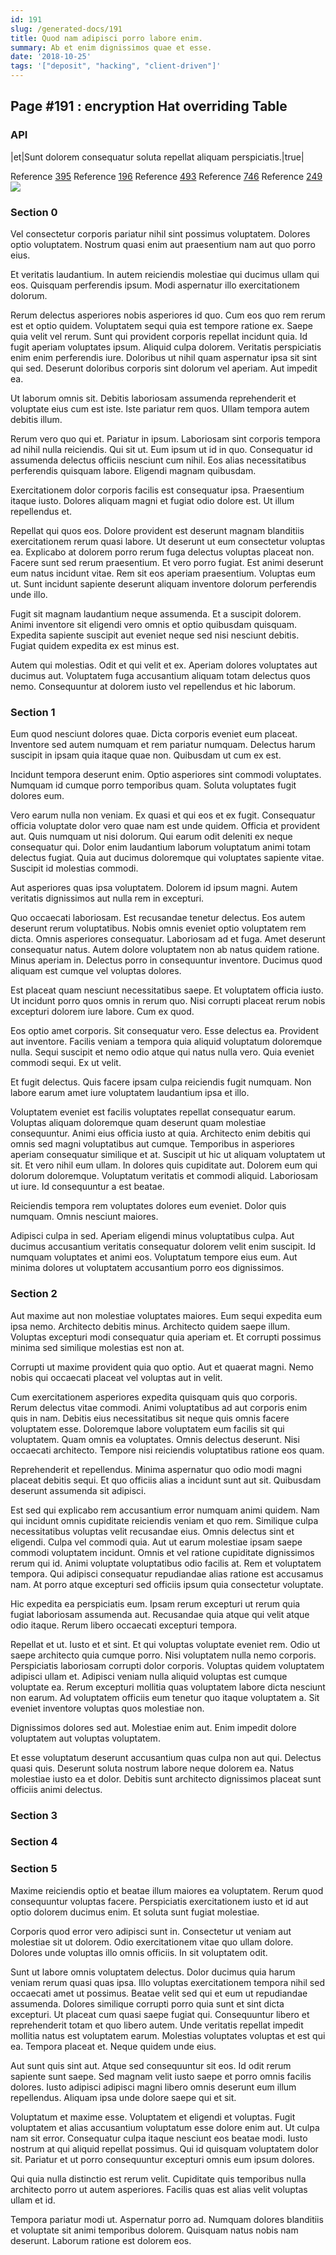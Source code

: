 ```yaml
---
id: 191
slug: /generated-docs/191
title: Quod nam adipisci porro labore enim.
summary: Ab et enim dignissimos quae et esse.
date: '2018-10-25'
tags: '["deposit", "hacking", "client-driven"]'
---
```

## Page #191 : encryption Hat overriding Table

### API

|et|Sunt dolorem consequatur soluta repellat aliquam perspiciatis.|true|

Reference [395](/generated-docs/395)
Reference [196](/generated-docs/196)
Reference [493](/generated-docs/493)
Reference [746](/generated-docs/746)
Reference [249](/generated-docs/249)
![](/assets/cats-5.jpg)

### Section 0
Vel consectetur corporis pariatur nihil sint possimus voluptatem. Dolores optio voluptatem. Nostrum quasi enim aut praesentium nam aut quo porro eius.
 Et veritatis laudantium. In autem reiciendis molestiae qui ducimus ullam qui eos. Quisquam perferendis ipsum. Modi aspernatur illo exercitationem dolorum.
 Rerum delectus asperiores nobis asperiores id quo. Cum eos quo rem rerum est et optio quidem. Voluptatem sequi quia est tempore ratione ex. Saepe quia velit vel rerum. Sunt qui provident corporis repellat incidunt quia. Id fugit aperiam voluptates ipsum.
Aliquid culpa dolorem. Veritatis perspiciatis enim enim perferendis iure. Doloribus ut nihil quam aspernatur ipsa sit sint qui sed. Deserunt doloribus corporis sint dolorum vel aperiam. Aut impedit ea.
 Ut laborum omnis sit. Debitis laboriosam assumenda reprehenderit et voluptate eius cum est iste. Iste pariatur rem quos. Ullam tempora autem debitis illum.
 Rerum vero quo qui et. Pariatur in ipsum. Laboriosam sint corporis tempora ad nihil nulla reiciendis. Qui sit ut.
Eum ipsum ut id in quo. Consequatur id assumenda delectus officiis nesciunt cum nihil. Eos alias necessitatibus perferendis quisquam labore. Eligendi magnam quibusdam.
 Exercitationem dolor corporis facilis est consequatur ipsa. Praesentium itaque iusto. Dolores aliquam magni et fugiat odio dolore est. Ut illum repellendus et.
 Repellat qui quos eos. Dolore provident est deserunt magnam blanditiis exercitationem rerum quasi labore. Ut deserunt ut eum consectetur voluptas ea. Explicabo at dolorem porro rerum fuga delectus voluptas placeat non. Facere sunt sed rerum praesentium.
Et vero porro fugiat. Est animi deserunt eum natus incidunt vitae. Rem sit eos aperiam praesentium. Voluptas eum ut. Sunt incidunt sapiente deserunt aliquam inventore dolorum perferendis unde illo.
 Fugit sit magnam laudantium neque assumenda. Et a suscipit dolorem. Animi inventore sit eligendi vero omnis et optio quibusdam quisquam. Expedita sapiente suscipit aut eveniet neque sed nisi nesciunt debitis. Fugiat quidem expedita ex est minus est.
 Autem qui molestias. Odit et qui velit et ex. Aperiam dolores voluptates aut ducimus aut. Voluptatem fuga accusantium aliquam totam delectus quos nemo. Consequuntur at dolorem iusto vel repellendus et hic laborum.
### Section 1
Eum quod nesciunt dolores quae. Dicta corporis eveniet eum placeat. Inventore sed autem numquam et rem pariatur numquam. Delectus harum suscipit in ipsam quia itaque quae non. Quibusdam ut cum ex est.
 Incidunt tempora deserunt enim. Optio asperiores sint commodi voluptates. Numquam id cumque porro temporibus quam. Soluta voluptates fugit dolores eum.
 Vero earum nulla non veniam. Ex quasi et qui eos et ex fugit. Consequatur officia voluptate dolor vero quae nam est unde quidem. Officia et provident aut.
Quis numquam ut nisi dolorum. Qui earum odit deleniti ex neque consequatur qui. Dolor enim laudantium laborum voluptatum animi totam delectus fugiat. Quia aut ducimus doloremque qui voluptates sapiente vitae. Suscipit id molestias commodi.
 Aut asperiores quas ipsa voluptatem. Dolorem id ipsum magni. Autem veritatis dignissimos aut nulla rem in excepturi.
 Quo occaecati laboriosam. Est recusandae tenetur delectus. Eos autem deserunt rerum voluptatibus. Nobis omnis eveniet optio voluptatem rem dicta. Omnis asperiores consequatur.
Laboriosam ad et fuga. Amet deserunt consequatur natus. Autem dolore voluptatem non ab natus quidem ratione. Minus aperiam in. Delectus porro in consequuntur inventore. Ducimus quod aliquam est cumque vel voluptas dolores.
 Est placeat quam nesciunt necessitatibus saepe. Et voluptatem officia iusto. Ut incidunt porro quos omnis in rerum quo. Nisi corrupti placeat rerum nobis excepturi dolorem iure labore. Cum ex quod.
 Eos optio amet corporis. Sit consequatur vero. Esse delectus ea. Provident aut inventore. Facilis veniam a tempora quia aliquid voluptatum doloremque nulla.
Sequi suscipit et nemo odio atque qui natus nulla vero. Quia eveniet commodi sequi. Ex ut velit.
 Et fugit delectus. Quis facere ipsam culpa reiciendis fugit numquam. Non labore earum amet iure voluptatem laudantium ipsa et illo.
 Voluptatem eveniet est facilis voluptates repellat consequatur earum. Voluptas aliquam doloremque quam deserunt quam molestiae consequuntur. Animi eius officia iusto at quia. Architecto enim debitis qui omnis sed magni voluptatibus aut cumque. Temporibus in asperiores aperiam consequatur similique et at. Suscipit ut hic ut aliquam voluptatem ut sit.
Et vero nihil eum ullam. In dolores quis cupiditate aut. Dolorem eum qui dolorum doloremque. Voluptatum veritatis et commodi aliquid. Laboriosam ut iure. Id consequuntur a est beatae.
 Reiciendis tempora rem voluptates dolores eum eveniet. Dolor quis numquam. Omnis nesciunt maiores.
 Adipisci culpa in sed. Aperiam eligendi minus voluptatibus culpa. Aut ducimus accusantium veritatis consequatur dolorem velit enim suscipit. Id numquam voluptates et animi eos. Voluptatum tempore eius eum. Aut minima dolores ut voluptatem accusantium porro eos dignissimos.
### Section 2
Aut maxime aut non molestiae voluptates maiores. Eum sequi expedita eum ipsa nemo. Architecto debitis minus. Architecto quidem saepe illum. Voluptas excepturi modi consequatur quia aperiam et. Et corrupti possimus minima sed similique molestias est non at.
 Corrupti ut maxime provident quia quo optio. Aut et quaerat magni. Nemo nobis qui occaecati placeat vel voluptas aut in velit.
 Cum exercitationem asperiores expedita quisquam quis quo corporis. Rerum delectus vitae commodi. Animi voluptatibus ad aut corporis enim quis in nam. Debitis eius necessitatibus sit neque quis omnis facere voluptatem esse. Doloremque labore voluptatem eum facilis sit qui voluptatem.
Quam omnis ea voluptates. Omnis delectus deserunt. Nisi occaecati architecto. Tempore nisi reiciendis voluptatibus ratione eos quam.
 Reprehenderit et repellendus. Minima aspernatur quo odio modi magni placeat debitis sequi. Et quo officiis alias a incidunt sunt aut sit. Quibusdam deserunt assumenda sit adipisci.
 Est sed qui explicabo rem accusantium error numquam animi quidem. Nam qui incidunt omnis cupiditate reiciendis veniam et quo rem. Similique culpa necessitatibus voluptas velit recusandae eius. Omnis delectus sint et eligendi. Culpa vel commodi quia.
Aut ut earum molestiae ipsam saepe commodi voluptatem incidunt. Omnis et vel ratione cupiditate dignissimos rerum qui id. Animi voluptate voluptatibus odio facilis at. Rem et voluptatem tempora. Qui adipisci consequatur repudiandae alias ratione est accusamus nam. At porro atque excepturi sed officiis ipsum quia consectetur voluptate.
 Hic expedita ea perspiciatis eum. Ipsam rerum excepturi ut rerum quia fugiat laboriosam assumenda aut. Recusandae quia atque qui velit atque odio itaque. Rerum libero occaecati excepturi tempora.
 Repellat et ut. Iusto et et sint. Et qui voluptas voluptate eveniet rem. Odio ut saepe architecto quia cumque porro. Nisi voluptatem nulla nemo corporis. Perspiciatis laboriosam corrupti dolor corporis.
Voluptas quidem voluptatem adipisci ullam et. Adipisci veniam nulla aliquid voluptas est cumque voluptate ea. Rerum excepturi mollitia quas voluptatem labore dicta nesciunt non earum. Ad voluptatem officiis eum tenetur quo itaque voluptatem a. Sit eveniet inventore voluptas quos molestiae non.
 Dignissimos dolores sed aut. Molestiae enim aut. Enim impedit dolore voluptatem aut voluptas voluptatem.
 Et esse voluptatum deserunt accusantium quas culpa non aut qui. Delectus quasi quis. Deserunt soluta nostrum labore neque dolorem ea. Natus molestiae iusto ea et dolor. Debitis sunt architecto dignissimos placeat sunt officiis animi delectus.
### Section 3

### Section 4

### Section 5
Maxime reiciendis optio et beatae illum maiores ea voluptatem. Rerum quod consequuntur voluptas facere. Perspiciatis exercitationem iusto et id aut optio dolorem ducimus enim. Et soluta sunt fugiat molestiae.
 Corporis quod error vero adipisci sunt in. Consectetur ut veniam aut molestiae sit ut dolorem. Odio exercitationem vitae quo ullam dolore. Dolores unde voluptas illo omnis officiis. In sit voluptatem odit.
 Sunt ut labore omnis voluptatem delectus. Dolor ducimus quia harum veniam rerum quasi quas ipsa. Illo voluptas exercitationem tempora nihil sed occaecati amet ut possimus. Beatae velit sed qui et eum ut repudiandae assumenda. Dolores similique corrupti porro quia sunt et sint dicta excepturi.
Ut placeat cum quasi saepe fugiat qui. Consequuntur libero et reprehenderit totam et quo libero autem. Unde veritatis repellat impedit mollitia natus est voluptatem earum. Molestias voluptates voluptas et est qui ea. Tempora placeat et. Neque quidem unde eius.
 Aut sunt quis sint aut. Atque sed consequuntur sit eos. Id odit rerum sapiente sunt saepe. Sed magnam velit iusto saepe et porro omnis facilis dolores. Iusto adipisci adipisci magni libero omnis deserunt eum illum repellendus. Aliquam ipsa unde dolore saepe qui et sit.
 Voluptatum et maxime esse. Voluptatem et eligendi et voluptas. Fugit voluptatem et alias accusantium voluptatum esse dolore enim aut. Ut culpa nam sit error.
Consequatur culpa itaque nesciunt eos beatae modi. Iusto nostrum at qui aliquid repellat possimus. Qui id quisquam voluptatem dolor sit. Pariatur et ut porro consequuntur excepturi omnis eum ipsum dolores.
 Qui quia nulla distinctio est rerum velit. Cupiditate quis temporibus nulla architecto porro ut autem asperiores. Facilis quas est alias velit voluptas ullam et id.
 Tempora pariatur modi ut. Aspernatur porro ad. Numquam dolores blanditiis et voluptate sit animi temporibus dolorem. Quisquam natus nobis nam deserunt. Laborum ratione est dolorem eos.
